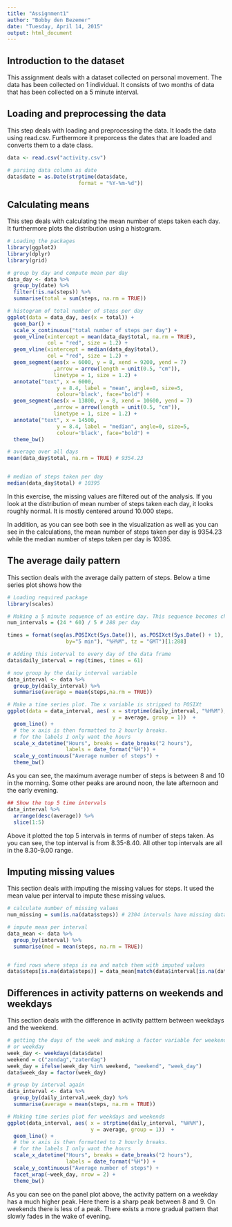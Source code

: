 ```yaml
---
title: "Assignment1"
author: "Bobby den Bezemer"
date: "Tuesday, April 14, 2015"
output: html_document
---
```


## Introduction to the dataset

This assignment deals with a dataset collected on personal movement. The data has been collected on 1 individual. It consists of two months of data that has been collected on a 5 minute interval. 

## Loading and preprocessing the data

This step deals with loading and preprocessing the data. It loads the data using read.csv. Furthermore it preporcess the dates that are loaded and converts them to a date class.

```r
data <- read.csv("activity.csv")

# parsing data column as date
data$date = as.Date(strptime(data$date,
                       format = "%Y-%m-%d"))
```

## Calculating means

This step deals with calculating the mean number of steps taken each day. It furthermore plots the distribution using a histogram.

```r
# Loading the packages
library(ggplot2)
library(dplyr)
library(grid)

# group by day and compute mean per day
data_day <- data %>%
  group_by(date) %>%
  filter(!is.na(steps)) %>%
  summarise(total = sum(steps, na.rm = TRUE))

# histogram of total number of steps per day
ggplot(data = data_day, aes(x = total)) + 
  geom_bar() +
  scale_x_continuous("total number of steps per day") +
  geom_vline(xintercept = mean(data_day$total, na.rm = TRUE),
             col = "red", size = 1.2) +
  geom_vline(xintercept = median(data_day$total),
             col = "red", size = 1.2) +
  geom_segment(aes(x = 6000, y = 8, xend = 9200, yend = 7)
               ,arrow = arrow(length = unit(0.5, "cm")),
               linetype = 1, size = 1.2) +
  annotate("text", x = 6000, 
                y = 8.4, label = "mean", angle=0, size=5, 
                colour='black', face="bold") +
  geom_segment(aes(x = 13800, y = 8, xend = 10600, yend = 7)
               ,arrow = arrow(length = unit(0.5, "cm")),
               linetype = 1, size = 1.2) +
  annotate("text", x = 14500, 
                y = 8.4, label = "median", angle=0, size=5, 
                colour='black', face="bold") +
  theme_bw()

# average over all days
mean(data_day$total, na.rm = TRUE) # 9354.23


# median of steps taken per day
median(data_day$total) # 10395
```

In this exercise, the missing values are filtered out of the analysis. If you look at the distribution of mean number of steps taken each day, it looks roughly normal. It is mostly centered around 10.000 steps. 

In addition, as you can see both see in the visualization as well as you can see in the calculations, the mean number of steps taken per day is 9354.23 while the median number of steps taken per day is 10395.

## The average daily pattern

This section deals with the average daily pattern of steps. Below a time series plot shows how the 

```r
# Loading required package
library(scales)

# Making a 5 minute sequence of an entire day. This sequence becomes character
num_intervals = (24 * 60) / 5 # 288 per day

times = format(seq(as.POSIXct(Sys.Date()), as.POSIXct(Sys.Date() + 1), 
                   by="5 min"), "%H%M", tz = "GMT")[1:288]

# Adding this interval to every day of the data frame
data$daily_interval = rep(times, times = 61)

# now group by the daily interval variable
data_interval <- data %>%
  group_by(daily_interval) %>%
  summarise(average = mean(steps,na.rm = TRUE))

# Make a time series plot. The x variable is stripped to POSIXt
ggplot(data = data_interval, aes( x = strptime(daily_interval, "%H%M"),
                                  y = average, group = 1))  +
  geom_line() +
  # the x axis is then formatted to 2 hourly breaks.
  # for the labels I only want the hours
  scale_x_datetime("Hours", breaks = date_breaks("2 hours"), 
                   labels = date_format("%H")) +
  scale_y_continuous("Average number of steps") +
  theme_bw()

```

As you can see, the maximum average number of steps is between 8 and 10 in the morning. Some other peaks are around noon, the late afternoon and the early evening.

```r
## Show the top 5 time intervals
data_interval %>%
  arrange(desc(average)) %>%
  slice(1:5)

```

Above it plotted the top 5 intervals in terms of number of steps taken. As you can see, the top interval is from 8.35-8.40. All other top intervals are all in the 8.30-9.00 range.

## Imputing missing values

This section deals with imputing the missing values for steps. It used the mean value per interval to impute these missing values.

```r

# calculate number of missing values
num_missing = sum(is.na(data$steps)) # 2304 intervals have missing data

# impute mean per interval
data_mean <- data %>%
  group_by(interval) %>%
  summarise(med = mean(steps, na.rm = TRUE))


# find rows where steps is na and match them with imputed values
data$steps[is.na(data$steps)] = data_mean[match(data$interval[is.na(data$steps)], data_mean$interval),2][[1]]


```

## Differences in activity patterns on weekends and weekdays

This section deals with the difference in activity patttern between weekdays and the weekend.


```r

# getting the days of the week and making a factor variable for weekend
# or weekday
week_day <- weekdays(data$date)
weekend = c("zondag","zaterdag")
week_day = ifelse(week_day %in% weekend, "weekend", "week_day")
data$week_day = factor(week_day)

# group by interval again
data_interval <- data %>%
  group_by(daily_interval,week_day) %>%
  summarise(average = mean(steps, na.rm = TRUE))

# Making time series plot for weekdays and weekends
ggplot(data_interval, aes( x = strptime(daily_interval, "%H%M"),
                           y = average, group = 1))  +
  geom_line() +
  # the x axis is then formatted to 2 hourly breaks.
  # for the labels I only want the hours
  scale_x_datetime("Hours", breaks = date_breaks("2 hours"), 
                   labels = date_format("%H")) +
  scale_y_continuous("Average number of steps") +
  facet_wrap(~week_day, nrow = 2) +
  theme_bw()

```

As you can see on the panel plot above, the activity pattern on a weekday has a much higher peak. Here there is a sharp peak between 8 and 9. On weekends there is less of a peak. There exists a more gradual pattern that slowly fades in the wake of evening.
